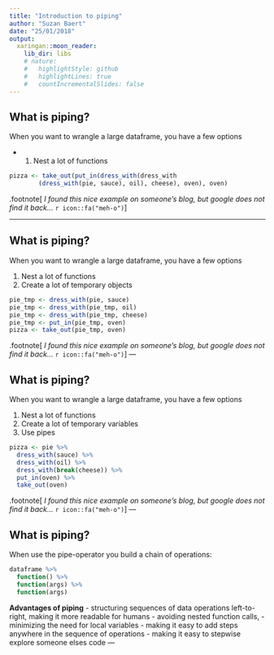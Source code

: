 ```yaml
---
title: "Introduction to piping"
author: "Suzan Baert"
date: "25/01/2018"
output:
  xaringan::moon_reader:
    lib_dir: libs
    # nature:
    #   highlightStyle: github
    #   highlightLines: true
    #   countIncrementalSlides: false
---
```


## What is piping?

When you want to wrangle a large dataframe, you have a few options

- 1. Nest a lot of functions
  
  
  

``` r
pizza <- take_out(put_in(dress_with(dress_with
        (dress_with(pie, sauce), oil), cheese), oven), oven)
```

.footnote[
*I found this nice example on someone's blog, but google does not find it back... * `r icon::fa("meh-o")`
]

---

## What is piping?

When you want to wrangle a large dataframe, you have a few options

1. Nest a lot of functions
1. Create a lot of temporary objects 
  
  

``` r
pie_tmp <- dress_with(pie, sauce)
pie_tmp <- dress_with(pie_tmp, oil)
pie_tmp <- dress_with(pie_tmp, cheese)
pie_tmp <- put_in(pie_tmp, oven)
pizza <- take_out(pie_tmp, oven)

```

.footnote[
*I found this nice example on someone's blog, but google does not find it back... * `r icon::fa("meh-o")`
]
---

## What is piping?

When you want to wrangle a large dataframe, you have a few options

1. Nest a lot of functions
2. Create a lot of temporary variables
3. Use pipes  
  

``` r
pizza <- pie %>% 
  dress_with(sauce) %>% 
  dress_with(oil) %>% 
  dress_with(break(cheese)) %>% 
  put_in(oven) %>%
  take_out(oven)

```

.footnote[
*I found this nice example on someone's blog, but google does not find it back... * `r icon::fa("meh-o")`
]
---

## What is piping?

When use the pipe-operator you build a chain of operations:

``` r
dataframe %>% 
  function() %>% 
  function(args) %>% 
  function(args)

```


**Advantages of piping**
- structuring sequences of data operations left-to-right, making it more readable for humans
- avoiding nested function calls,
- minimizing the need for local variables 
- making it easy to add steps anywhere in the sequence of operations
- making it easy to stepwise explore someone elses code
---

